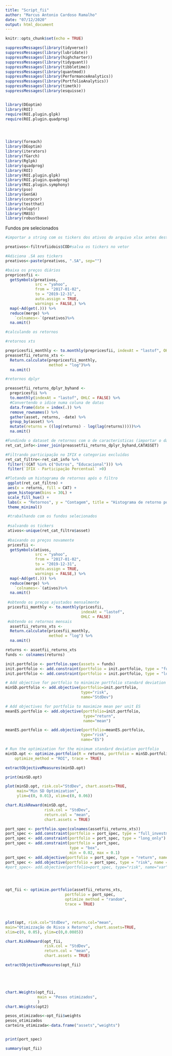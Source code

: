 ---
title: "Script_fii"
author: "Marcus Antonio Cardoso Ramalho"
date: "07/12/2020"
output: html_document
---

```{r setup, include=FALSE}
knitr::opts_chunk$set(echo = TRUE)
```


```{r carregando_pacotes}

suppressMessages(library(tidyverse))
suppressMessages(library(lubridate))
suppressMessages(library(highcharter))
suppressMessages(library(tidyquant))
suppressMessages(library(tibbletime))
suppressMessages(library(quantmod))
suppressMessages(library(PerformanceAnalytics))
suppressMessages(library(PortfolioAnalytics))
suppressMessages(library(timetk))
suppressMessages(library(esquisse))


library(DEoptim)
library(ROI)
require(ROI.plugin.glpk)
require(ROI.plugin.quadprog)




library(foreach)
library(DEoptim)
library(iterators)
library(fGarch)
library(Rglpk)
library(quadprog)
library(ROI)
library(ROI.plugin.glpk)
library(ROI.plugin.quadprog)
library(ROI.plugin.symphony)
library(pso)
library(GenSA)
library(corpcor)
library(testthat)
library(nloptr)
library(MASS)
library(robustbase)

```

Fundos pre selecionados
```{r importando os preços dos 60 fundos}

#importar a string com os tickers dos ativos do arquivo xlsx antes deste passo (arquivo: filtrofiidois)

preativos<-filtrofiidois$COD#salva os tickers no vetor

#Adiciona .SA aos tickers
preativos<-paste(preativos, ".SA", sep="")

#baixa os preços diários
prepricesfii <- 
  getSymbols(preativos, 
             src = "yahoo", 
             from = "2017-01-02",
             to = "2019-12-31",
             auto.assign = TRUE, 
             warnings = FALSE,) %>% 
  map(~Ad(get(.))) %>% 
  reduce(merge) %>%
    `colnames<-`(preativos)%>%
  na.omit()

#calculando os retornos

#retornos xts

prepricesfii_monthly <- to.monthly(prepricesfii, indexAt = "lastof", OHLC = FALSE)
preassetfii_returns_xts <-
  Return.calculate(prepricesfii_monthly, 
                   method = "log")%>%
  na.omit()

#retornos dplyr

preassetfii_returns_dplyr_byhand <- 
  prepricesfii %>% 
  to.monthly(indexAt = "lastof", OHLC = FALSE) %>%
  #Convertendo o idice numa coluna de datas
  data.frame(date = index(.)) %>%
  remove_rownames() %>% 
  gather(asset, returns, -date) %>% 
  group_by(asset) %>%
  mutate(returns = ((log(returns) - log(lag(returns)))))%>%
  na.omit()

#Fundindo o dataset de retornos com o de caracteristicas (importar o dataframe CATASSET antes!!)
ret_cat_info<-inner_join(preassetfii_returns_dplyr_byhand,CATASSET)

#Filtrando participação no IFIX e categorias excluídas
ret_cat_filtro<-ret_cat_info %>%
 filter(!(CAT %in% c("Outros", "Educacional"))) %>%
 filter(`IFIX - Participação Percentual` >0)

#Plotando um histograma de retornos após o filtro
 ggplot(ret_cat_filtro) +
 aes(x = returns, fill = CAT) +
 geom_histogram(bins = 30L) +
 scale_fill_hue() +
 labs(x = "Retornos", y = "Contagem", title = "Histograma de retorno por categoria - IFIX", fill = "Categorias") +
 theme_minimal()

 #trabalhando com os fundos selecionados
 
 #salvando os tickers 
 ativos<-unique(ret_cat_filtro$asset)
 
 #baixando os preços novamente
 pricesfii <- 
  getSymbols(ativos, 
             src = "yahoo", 
             from = "2017-01-02",
             to = "2019-12-31",
             auto.assign = TRUE, 
             warnings = FALSE,) %>% 
  map(~Ad(get(.))) %>% 
  reduce(merge) %>%
    `colnames<-`(ativos)%>%
  na.omit()
   
 #obtendo os preços ajustados mensalmente
 pricesfii_monthly <- to.monthly(pricesfii,
                                 indexAt = "lastof",
                                 OHLC = FALSE)
 #obtendo os retornos mensais
  assetfii_returns_xts <-
  Return.calculate(pricesfii_monthly, 
                   method = "log") %>% 
  na.omit() 


```

```{r}

returns <- assetfii_returns_xts
funds <- colnames(returns)

init.portfolio <- portfolio.spec(assets = funds)
init.portfolio <- add.constraint(portfolio = init.portfolio, type = "full_investment")
init.portfolio <- add.constraint(portfolio = init.portfolio, type = "long_only")

# Add objective for portfolio to minimize portfolio standard deviation
minSD.portfolio <- add.objective(portfolio=init.portfolio, 
                                 type="risk", 
                                 name="StdDev")

# Add objectives for portfolio to maximize mean per unit ES
meanES.portfolio <- add.objective(portfolio=init.portfolio, 
                                  type="return", 
                                  name="mean")

meanES.portfolio <- add.objective(portfolio=meanES.portfolio, 
                                 type="risk", 
                                 name="ES")

# Run the optimization for the minimum standard deviation portfolio
minSD.opt <- optimize.portfolio(R = returns, portfolio = minSD.portfolio, 
    optimize_method = "ROI", trace = TRUE)

extractObjectiveMeasures(minSD.opt)

print(minSD.opt)

plot(minSD.opt, risk.col="StdDev", chart.assets=TRUE, 
     main="Min SD Optimization",
     ylim=c(0, 0.01), xlim=c(0, 0.06))

chart.RiskReward(minSD.opt,
                 risk.col = "StdDev",
                 return.col = "mean",
                 chart.assets = TRUE)

```



```{r}



port_spec <- portfolio.spec(colnames(assetfii_returns_xts))
port_spec <- add.constraint(portfolio = port_spec, type = "full_investment")
port_spec <- add.constraint(portfolio = port_spec, type = "long_only")
port_spec <- add.constraint(portfolio = port_spec,
                            type = "box",
                            min = 0.02, max = 0.1)
port_spec <- add.objective(portfolio = port_spec, type = "return", name = "mean")
port_spec <- add.objective(portfolio = port_spec, type = "risk", name = "StdDev")
#port_spec<- add.objective(portfolio=port_spec, type="risk", name="var")




opt_fii <- optimize.portfolio(assetfii_returns_xts,
                          portfolio = port_spec,
                          optimize_method = "random",
                          trace = TRUE)



plot(opt, risk.col="StdDev", return.col="mean",
main="Otimizzação de Risco x Retorno", chart.assets=TRUE,
xlim=c(0, 0.05), ylim=c(0,0.0085))

chart.RiskReward(opt_fii,
                 risk.col = "StdDev",
                 return.col = "mean",
                 chart.assets = TRUE)

extractObjectiveMeasures(opt_fii)





chart.Weights(opt_fii,
              main = "Pesos otimizados",
              )
chart.Weights(opt2)

pesos_otimizados<-opt_fii$weights
pesos_otimizados
carteira_otimizada<-data.frame("assets","weights")


print(port_spec)

summary(opt_fii)

```
